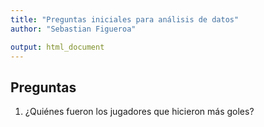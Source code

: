 ```yaml
---
title: "Preguntas iniciales para análisis de datos"
author: "Sebastian Figueroa"

output: html_document
---
```


## Preguntas  
1. ¿Quiénes fueron los jugadores que hicieron más goles?